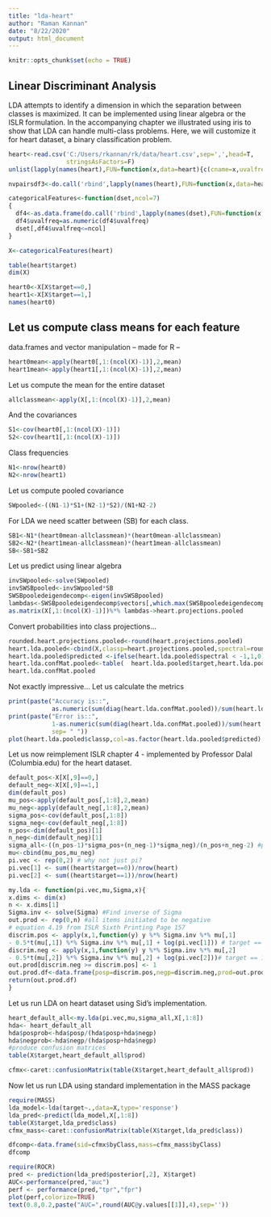 ```yaml
---
title: "lda-heart"
author: "Raman Kannan"
date: "8/22/2020"
output: html_document
---
```


```r
knitr::opts_chunk$set(echo = TRUE)
```

## Linear Discriminant Analysis

LDA attempts to identify a dimension in which the separation between classes is maximized. It can be implemented using linear algebra or the ISLR formulation. In the accompanying chapter we illustrated using iris to show that LDA can handle multi-class problems. Here, we will customize it for heart dataset, a binary classification problem.


```r
heart<-read.csv('C:/Users/rkannan/rk/data/heart.csv',sep=',',head=T,
                stringsAsFactors=F)
unlist(lapply(names(heart),FUN=function(x,data=heart){c(cname=x,uvalfreq=length(unique(data[[x]])))}))

nvpairsdf3<-do.call('rbind',lapply(names(heart),FUN=function(x,data=heart){c(cname=x,uvalfreq=length(unique(data[[x]])))}))

categoricalFeatures<-function(dset,ncol=7)
{
  df4<-as.data.frame(do.call('rbind',lapply(names(dset),FUN=function(x,data=dset){c(cname=x,uvalfreq=length(unique(data[[x]])))})))
  df4$uvalfreq=as.numeric(df4$uvalfreq)
  dset[,df4$uvalfreq<=ncol]
}

X<-categoricalFeatures(heart)

table(heart$target)
dim(X)

heart0<-X[X$target==0,]
heart1<-X[X$target==1,]
names(heart0)
```

## Let us compute class means for each feature

data.frames and vector manipulation -- made for R --

```r
heart0mean<-apply(heart0[,1:(ncol(X)-1)],2,mean)
heart1mean<-apply(heart1[,1:(ncol(X)-1)],2,mean)
```

Let us compute the mean for the entire dataset
```r
allclassmean<-apply(X[,1:(ncol(X)-1)],2,mean)
```
And the covariances
```r
S1<-cov(heart0[,1:(ncol(X)-1)])
S2<-cov(heart1[,1:(ncol(X)-1)])
```
Class frequencies
```r
N1<-nrow(heart0)
N2<-nrow(heart1)
```
Let us compute pooled covariance
```r
SWpooled<-((N1-1)*S1+(N2-1)*S2)/(N1+N2-2)
```
For LDA we need scatter between (SB) for each class.
```r
SB1<-N1*(heart0mean-allclassmean)*(heart0mean-allclassmean)
SB2<-N2*(heart1mean-allclassmean)*(heart1mean-allclassmean)
SB<-SB1+SB2
```
Let us predict using linear algebra
```r
invSWpooled<-solve(SWpooled)
invSWSBpooled<-invSWpooled*SB
SWSBpooledeigendecomp<-eigen(invSWSBpooled)
lambdas<-SWSBpooledeigendecomp$vectors[,which.max(SWSBpooledeigendecomp$values)]
as.matrix(X[,1:(ncol(X)-1)])%*% lambdas->heart.projections.pooled

```

Convert probabilities into class projections...

```r
rounded.heart.projections.pooled<-round(heart.projections.pooled)
heart.lda.pooled<-cbind(X,classp=heart.projections.pooled,spectral=rounded.heart.projections.pooled)
heart.lda.pooled$predicted <-ifelse(heart.lda.pooled$spectral < -1,1,0)
heart.lda.confMat.pooled<-table(  heart.lda.pooled$target,heart.lda.pooled$predicted)
heart.lda.confMat.pooled
```
Not exactly impressive...
Let us calculate the metrics 
```r
print(paste("Accuracy is::",
            as.numeric(sum(diag(heart.lda.confMat.pooled))/sum(heart.lda.confMat.pooled)),sep= " "))
print(paste("Error is::",
            1-as.numeric(sum(diag(heart.lda.confMat.pooled))/sum(heart.lda.confMat.pooled)),
            sep= " "))
plot(heart.lda.pooled$classp,col=as.factor(heart.lda.pooled$predicted),pch=16)
```
Let us now reimplement ISLR chapter 4 - implemented by Professor Dalal (Columbia.edu)
for the heart dataset.
```r
default_pos<-X[X[,9]==0,]
default_neg<-X[X[,9]==1,]
dim(default_pos)
mu_pos<-apply(default_pos[,1:8],2,mean)
mu_neg<-apply(default_neg[,1:8],2,mean)
sigma_pos<-cov(default_pos[,1:8])
sigma_neg<-cov(default_neg[,1:8])
n_pos<-dim(default_pos)[1]
n_neg<-dim(default_neg)[1]
sigma_all<-((n_pos-1)*sigma_pos+(n_neg-1)*sigma_neg)/(n_pos+n_neg-2) #pooled Cov matrix-
mu<-cbind(mu_pos,mu_neg)
pi.vec <- rep(0,2) # why not just pi?
pi.vec[1] <- sum((heart$target==0))/nrow(heart)
pi.vec[2] <- sum((heart$target==1))/nrow(heart)

my.lda <- function(pi.vec,mu,Sigma,x){
x.dims <- dim(x)
n <- x.dims[1]
Sigma.inv <- solve(Sigma) #Find inverse of Sigma
out.prod <- rep(0,n) #all items initiated to be negative
# equation 4.19 from ISLR Sixth Printing Page 157
discrim.pos <- apply(x,1,function(y) y %*% Sigma.inv %*% mu[,1]
- 0.5*t(mu[,1]) %*% Sigma.inv %*% mu[,1] + log(pi.vec[1])) # target == 0
discrim.neg <- apply(x,1,function(y) y %*% Sigma.inv %*% mu[,2]
- 0.5*t(mu[,2]) %*% Sigma.inv %*% mu[,2] + log(pi.vec[2]))# target == 1 
out.prod[discrim.neg >= discrim.pos] <- 1
out.prod.df<-data.frame(posp=discrim.pos,negp=discrim.neg,prod=out.prod)
return(out.prod.df)
}
```
Let us run LDA on heart dataset using Sid's implementation.

```r
heart_default_all<-my.lda(pi.vec,mu,sigma_all,X[,1:8])
hda<- heart_default_all
hda$posprob<-hda$posp/(hda$posp+hda$negp)
hda$negprob<-hda$negp/(hda$posp+hda$negp)
#produce confusion matrices
table(X$target,heart_default_all$prod)

cfmx<-caret::confusionMatrix(table(X$target,heart_default_all$prod))
```
Now let us run LDA using standard implementation in the MASS package
```r
require(MASS)
lda_model<-lda(target~.,data=X,type='response')
lda_pred<-predict(lda_model,X[,1:8])
table(X$target,lda_pred$class)
cfmx_mass<-caret::confusionMatrix(table(X$target,lda_pred$class))

dfcomp<-data.frame(sid=cfmx$byClass,mass=cfmx_mass$byClass)
dfcomp
```
```r
require(ROCR)
pred <- prediction(lda_pred$posterior[,2], X$target)
AUC<-performance(pred,"auc")
perf <- performance(pred,"tpr","fpr")
plot(perf,colorize=TRUE)
text(0.8,0.2,paste("AUC=",round(AUC@y.values[[1]],4),sep=''))

```
